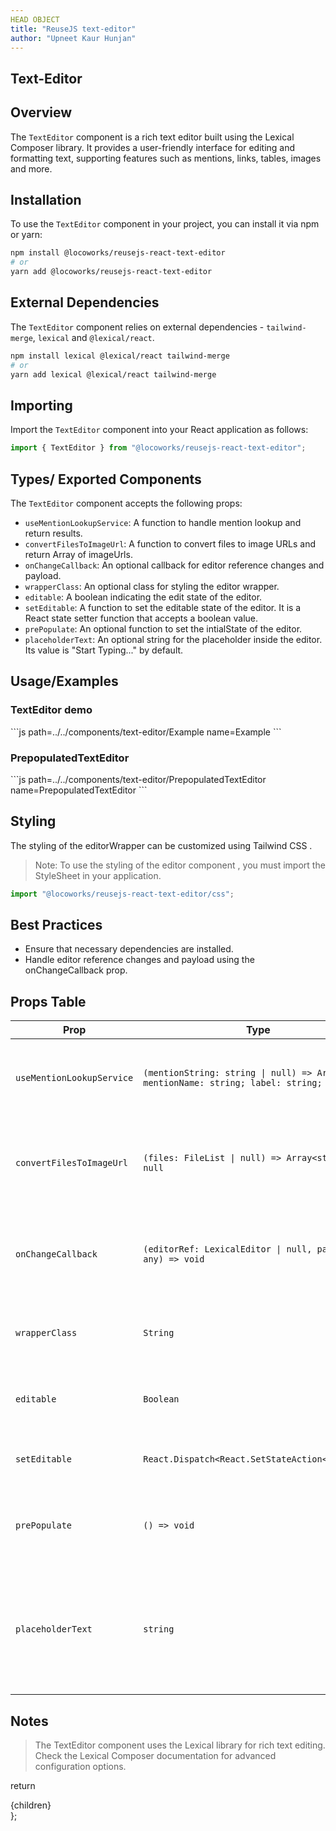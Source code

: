 ```yaml
---
HEAD OBJECT
title: "ReuseJS text-editor"
author: "Upneet Kaur Hunjan"
---
```


## Text-Editor

## Overview

The `TextEditor` component is a rich text editor built using the Lexical Composer library. It provides a user-friendly interface for editing and formatting text, supporting features such as mentions, links, tables, images and more.

## Installation

To use the `TextEditor` component in your project, you can install it via npm or yarn:

```bash
npm install @locoworks/reusejs-react-text-editor
# or
yarn add @locoworks/reusejs-react-text-editor
```

## External Dependencies

The `TextEditor` component relies on external dependencies - `tailwind-merge`, `lexical` and `@lexical/react`.

```bash
npm install lexical @lexical/react tailwind-merge
# or
yarn add lexical @lexical/react tailwind-merge
```

## Importing

Import the `TextEditor` component into your React application as follows:

```jsx
import { TextEditor } from "@locoworks/reusejs-react-text-editor";
```

## Types/ Exported Components

The `TextEditor` component accepts the following props:

- `useMentionLookupService`: A function to handle mention lookup and return results.
- `convertFilesToImageUrl`: A function to convert files to image URLs and return Array of imageUrls.
- `onChangeCallback`: An optional callback for editor reference changes and payload.
- `wrapperClass`: An optional class for styling the editor wrapper.
- `editable`: A boolean indicating the edit state of the editor.
- `setEditable`: A function to set the editable state of the editor. It is a React state setter function that accepts a boolean value.
- `prePopulate`: An optional function to set the intialState of the editor.
- `placeholderText`: An optional string for the placeholder inside the editor. Its value is "Start Typing..." by default.

## Usage/Examples

### TextEditor demo
<Example/>
```js path=../../components/text-editor/Example name=Example
```

### PrepopulatedTextEditor 
<PrepopulatedTextEditor/>
```js path=../../components/text-editor/PrepopulatedTextEditor name=PrepopulatedTextEditor
```

## Styling

The styling of the editorWrapper can be customized using Tailwind CSS .

> Note: To use the styling of the editor component , you must import the StyleSheet in your application.
```jsx
import "@locoworks/reusejs-react-text-editor/css";
```

## Best Practices

- Ensure that necessary dependencies are installed.
- Handle editor reference changes and payload using the onChangeCallback prop.

## Props Table

| Prop                  | Type                                 | Description                                                                                                       |
| --------------------- | ------------------------------------ | ----------------------------------------------------------------------------------------------------------------- |
| `useMentionLookupService` | `(mentionString: string \| null) => Array<{ mentionName: string; label: string; }>`                             | A function to handle mention lookup and return results.                                                           |
| `convertFilesToImageUrl`   | `(files: FileList \| null) => Array<string> \| null`                             | A function to convert files to image URLs and return image URLs.                                                  |
| `onChangeCallback`       | `(editorRef: LexicalEditor \| null, payload: any) => void`                             | An optional callback for editor reference changes and payload.                                                    |
| `wrapperClass`           | `String`                               | An optional class for styling the editor wrapper.                                                                  |
| `editable`               | `Boolean`                              | A boolean indicating the edit state of the editor.                                                                |
| `setEditable`            | `React.Dispatch<React.SetStateAction<boolean>>`                             | Sets the editable state of the editor.                        |
| `prePopulate`            | `() => void`                             | An optional function to set the initial state of the editor.                                                       |
| `placeholderText`            | `string`                             | An optional string for the placeholder inside the editor. Its value is "Start Typing..." by default                                                       |

## Notes
>The TextEditor component uses the Lexical library for rich text editing.
Check the Lexical Composer documentation for advanced configuration options.

  return <div className="prose max-w-full mx-4 pb-10" >{children}</div>
};
